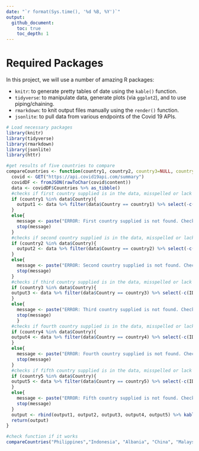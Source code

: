 ```yaml
---
date: "`r format(Sys.time(), '%d %B, %Y')`"
output:
  github_document:
    toc: true
    toc_depth: 1
---
```


# Required Packages
In this project, we will use a number of amazing R packages:

  * `knitr`: to generate pretty tables of date using the `kable()` function.  
  * `tidyverse`: to manipulate data, generate plots (via `ggplot2`), and to use piping/chaining.  
  * `rmarkdown`: to knit output files manually using the `render()` function.  
  * `jsonlite`: to pull data from various endpoints of the Covid 19 APIs.
  
```r
# Load necessary packages
library(knitr)
library(tidyverse)
library(rmarkdown)
library(jsonlite)
library(httr)
```


```r
#get results of five countries to compare
compareCountries <- function(country1, country2, country3=NULL, country4=NULL, country5=NULL){
  covid <- GET("https://api.covid19api.com/summary")
  covidDF <- fromJSON(rawToChar(covid$content))
  data <- covidDF$Countries %>% as_tibble()
  #checks if first country supplied is in the data, misspelled or lack quotation marks
  if (country1 %in% data$Country){
    output1 <- data %>% filter(data$Country == country1) %>% select(-c(ID,Slug, Premium))
  }
  else{
    message <- paste("ERROR: First country supplied is not found. Check spelling or use quotation marks.")
    stop(message)
  }
  #checks if second country supplied is in the data, misspelled or lack quotation marks
  if (country2 %in% data$Country){
    output2 <- data %>% filter(data$Country == country2) %>% select(-c(ID,Slug, Premium))
  }
  else{
    message <- paste("ERROR: Second country supplied is not found. Check spelling or use quotation marks.")
    stop(message)
  }
  #checks if third country supplied is in the data, misspelled or lack quotation marks
  if (country3 %in% data$Country){
  output3 <- data %>% filter(data$Country == country3) %>% select(-c(ID,Slug, Premium))
  }
  else{
    message <- paste("ERROR: Third country supplied is not found. Check spelling or use quotation marks.")
    stop(message)
    }
  #checks if fourth country supplied is in the data, misspelled or lack quotation marks  
  if (country4 %in% data$Country){
  output4 <- data %>% filter(data$Country == country4) %>% select(-c(ID,Slug, Premium))
  }
  else{
    message <- paste("ERROR: Fourth country supplied is not found. Check spelling or use quotation marks.")
    stop(message)
  }
  #checks if fifth country supplied is in the data, misspelled or lack quotation marks  
  if (country5 %in% data$Country){
  output5 <- data %>% filter(data$Country == country5) %>% select(-c(ID,Slug, Premium))
  }
  else{
    message <- paste("ERROR: Fifth country supplied is not found. Check spelling or use quotation marks.")
    stop(message)
  }
  output <- rbind(output1, output2, output3, output4, output5) %>% kable()
  return(output)
}

#check function if it works
compareCountries("Philippines","Indonesia", "Albania", "China", "Malaysia")

```


